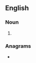 {{also|cagebirds}}
==English==

===Noun===
{{head|en|noun form|head=[[cage]] [[bird]]s}}

# {{plural of|en|cage bird}}

===Anagrams===
* {{anagrams|en|a=abcdegirs|bird-cages|birdcages}}